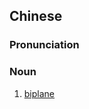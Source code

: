 {{also|双翼机}}
==Chinese==
{{zh-forms|s=双翼机}}
{{wikipedia|lang=zh}}

===Pronunciation===
{{zh-pron
|m=shuāngyìjī
|c=soeng1 jik6 gei1
|cat=n
}}

===Noun===
{{zh-noun}}

# [[biplane]]

{{zh-cat|Aircraft}}